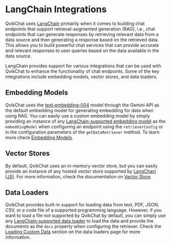 # LangChain Integrations

QvikChat uses [LangChain](https://js.langchain.com/v0.2/docs) primarily when it comes to building chat endpoints that support retrieval-augmented generation (RAG), i.e., chat endpoints that can generate responses by retrieving relevant data from a data source and then generating a response based on the retrieved data. This allows you to build powerful chat services that can provide accurate and relevant responses to user queries based on the data available in the data source.

LangChain provides support for various integrations that can be used with QvikChat to enhance the functionality of chat endpoints. Some of the key integrations include embedding models, vector stores, and data loaders.

## Embedding Models

QvikChat uses the [text-embedding-004](https://ai.google.dev/gemini-api/docs/models/gemini#text-embedding) model through the Gemini API as the default embedding model for generating embedding for data when using RAG. You can easily use a custom embedding model by simply providing an instance of any [LangChain-supported embedding model](https://js.langchain.com/v0.2/docs/integrations/text_embedding) as the `embeddingModel` when configuring an endpoint using the `retrieverConfig` or in the configuration parameters of the `getDataRetriever` method. To learn more check [Embedding Models](/rag-guide/embedding-models).

## Vector Stores

By default, QvikChat uses an in-memory vector store, but you can easily provide an instance of any hosted vector store supported by [LangChain (JS)](https://js.langchain.com/v0.2/docs/integrations/vectorstores). For more information, check the documentation on [Vector Store](/rag-guide/vector-stores).

## Data Loaders

QvikChat provides built-in support for loading data from text, PDF, JSON, CSV, or a code file of a supported programming language. However, if you want to load a file not supported by QvikChat by default, you can simply use any [LangChain-supported data loader](https://js.langchain.com/v0.2/docs/integrations/document_loaders) to load the data and provide the documents as the `docs` property when configuring the retriever. Check the [Loading Custom Data](/rag-guide/data-loaders#loading-custom-data) section on the data loaders page for more information.
